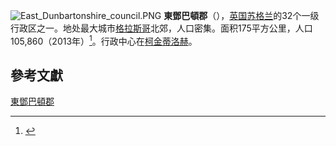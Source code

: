 {{noteTA
|1=zh-hans:邓巴顿;zh-hant:鄧巴頓;zh-tw:敦巴頓
|G1=UK Places
}}
[[File:East_Dunbartonshire_council.PNG|right]]
'''東鄧巴頓郡'''（{{lang-en|East Dunbartonshire}}），[[英国|英国]][[苏格兰|苏格兰]]的32个一级行政区之一。地处最大城市[[格拉斯哥|格拉斯哥]]北郊，人口密集。面积175平方公里，人口105,860（2013年）<ref>{{cite web|url=http://www.gro-scotland.gov.uk/files2/stats/population-estimates/mid-2013/mid-2013-pop-est.pdf|title=Table 2: Estimated population by sex, single year of age and administrative area, mid-2013|publisher=www.gro-scotland.gov.uk/statistics/theme/population/estimates/mid-year/mid-2013/index.html|accessdate=26 June 2014|deadurl=yes|archiveurl=https://web.archive.org/web/20140717111547/http://www.gro-scotland.gov.uk/files2/stats/population-estimates/mid-2013/mid-2013-pop-est.pdf|archivedate=2014年7月17日}}</ref>。行政中心在[[柯金蒂洛赫|柯金蒂洛赫]]。

== 參考文獻 ==
{{reflist}}

{{英國地理小作品}}
{{英国行政区划}}
{{ScottishCouncilAreas}}

[[Category:東鄧巴頓郡|]]